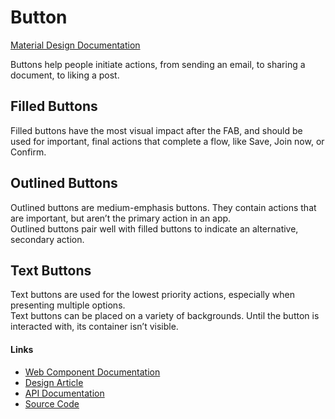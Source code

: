 
<Meta title="Material/Button" of={ButtonStories} />

# Button

[Material Design Documentation](https://material-web.dev/components/button/)

Buttons help people initiate actions, from sending an email, to sharing a document, to liking a post.

<Canvas>
  <Story of={ButtonStories.Primary} />
</Canvas>
<Controls of={ButtonStories.Primary} />

## Filled Buttons

Filled buttons have the most visual impact after the FAB, and should be used for important, final actions that complete a flow, like Save, Join now, or Confirm.

<Canvas>
  <Story of={ButtonStories.Filled} />
</Canvas>

## Outlined Buttons

Outlined buttons are medium-emphasis buttons. They contain actions that are important, but aren’t the primary action in an app.  
Outlined buttons pair well with filled buttons to indicate an alternative, secondary action.

<Canvas>
  <Story of={ButtonStories.Outlined} />
</Canvas>

## Text Buttons

Text buttons are used for the lowest priority actions, especially when presenting multiple options.  
Text buttons can be placed on a variety of backgrounds. Until the button is interacted with, its container isn’t visible.

<Canvas>
  <Story of={ButtonStories.Text} />
</Canvas>

#### Links

- [Web Component Documentation](https://material-web.dev/components/button/)
- [Design Article](https://m3.material.io/components/buttons/overview)
- [API Documentation](https://material-web.dev/components/button/#api)
- [Source Code](https://github.com/material-components/material-web/tree/main/button)
